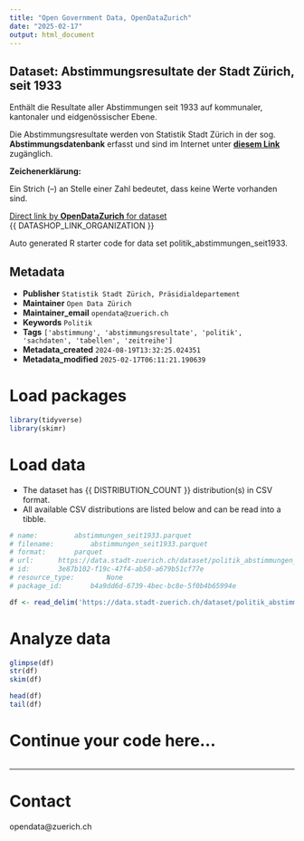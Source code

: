```yaml
---
title: "Open Government Data, OpenDataZurich"
date: "2025-02-17"
output: html_document
---
```


## Dataset: Abstimmungsresultate der Stadt Zürich, seit 1933

Enthält die Resultate aller Abstimmungen seit 1933 auf kommunaler, kantonaler und eidgenössischer Ebene.

Die Abstimmungsresultate werden von Statistik Stadt Zürich in der sog. **Abstimmungsdatenbank** erfasst und sind im Internet unter [**diesem Link**](https://www.stadt-zuerich.ch/de/politik-und-verwaltung/statistik-und-daten/daten/politik-und-verwaltung/politik/abstimmungen.html) zugänglich. 


**Zeichenerklärung:**

Ein Strich (–) an Stelle einer Zahl bedeutet, dass keine Werte vorhanden sind.

[]()






[Direct link by **OpenDataZurich** for dataset](https://data.stadt-zuerich.ch/dataset/politik_abstimmungen_seit1933)<br>
{{ DATASHOP_LINK_ORGANIZATION }}

Auto generated R starter code for data set politik_abstimmungen_seit1933.

## Metadata

- **Publisher** `Statistik Stadt Zürich, Präsidialdepartement`
- **Maintainer** `Open Data Zürich`
- **Maintainer_email** `opendata@zuerich.ch`
- **Keywords** `Politik`
- **Tags** `['abstimmung', 'abstimmungsresultate', 'politik', 'sachdaten', 'tabellen', 'zeitreihe']`
- **Metadata_created** `2024-08-19T13:32:25.024351`
- **Metadata_modified** `2025-02-17T06:11:21.190639`


# Load packages

```r

library(tidyverse)
library(skimr)

```

# Load data

-   The dataset has {{ DISTRIBUTION_COUNT }} distribution(s) in CSV format.
-   All available CSV distributions are listed below and can be read into a tibble.

```r

# name: 		abstimmungen_seit1933.parquet
# filename: 		abstimmungen_seit1933.parquet
# format: 		parquet
# url: 		https://data.stadt-zuerich.ch/dataset/politik_abstimmungen_seit1933/download/abstimmungen_seit1933.parquet
# id: 		3e87b102-f19c-47f4-ab50-a679b51cf77e
# resource_type: 		None
# package_id: 		b4a9dd6d-6739-4bec-bc8e-5f0b4b65994e

df <- read_delim('https://data.stadt-zuerich.ch/dataset/politik_abstimmungen_seit1933/download/abstimmungen_seit1933.parquet')


```

# Analyze data

```r

glimpse(df)
str(df)
skim(df)

head(df)
tail(df)

```

# Continue your code here...

```r

```

------------------------------------------------------------------------

# Contact

opendata@zuerich.ch
